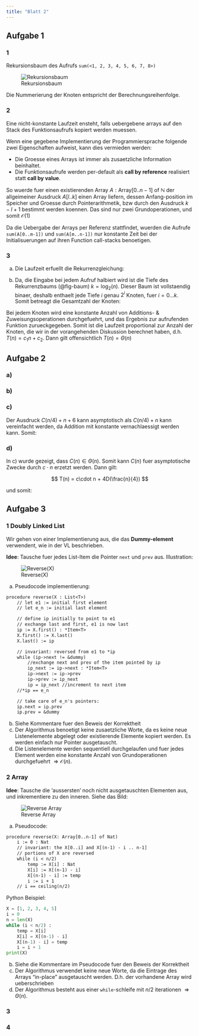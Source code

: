 ```yaml
---
title: "Blatt 2"
---
```


## Aufgabe 1

### 1

Rekursionsbaum des Aufrufs `sum(<1, 2, 3, 4, 5, 6, 7, 8>)`

![Rekursionsbaum](./imgs/a1-1-baum.png){#fig-baum}

Die Nummerierung der Knoten entspricht der Berechnungsreihenfolge. 


### 2

Eine nicht-konstante Laufzeit ensteht, falls uebergebene arrays auf den Stack des Funktionsaufrufs
kopiert werden muessen. 

Wenn eine gegebene Implementierung der Programmiersprache folgende zwei Eigenschaften aufweist, 
kann dies vermieden werden:

* Die Groesse eines Arrays ist immer als zusaetzliche Information beinhaltet.
* Die Funktionsaufrufe werden per-default als **call by reference** realisiert statt 
  **call by value**. 

So wuerde fuer einen existierenden Array $A : \text{Array} [0 .. n - 1] \text{ of } \mathbb{N}$
der allgeimeiner Ausdruck $A[l..k]$ einen Array liefern, dessen Anfang-position im Speicher und Groesse durch
Pointerarithmetik, bzw durch den Ausdruck $k - l + 1$ bestimmt werden koennen. 
Das sind nur zwei Grundoperationen, und somit $\mathcal{O}(1)$

Da die Uebergabe der Arrays per Referenz stattfindet, wuerden die Aufrufe `sum(A[0..m-1])` und `sum(A[m..n-1])`
nur konstante Zeit bei der Initialisuerungen auf ihren Function call-stacks benoetigen. 

### 3 

a) Die Laufzeit erfuellt die Rekurrenzgleichung:

\begin{align*}
    T(1) &= 1\\
    T(n) &= 1 + 2\cdot T(\frac{n}{2}) \tag{fuer $n = 2^k > 1$}
\end{align*}

b) Da, die Eingabe bei jedem Aufruf halbiert wird ist die Tiefe
des Rekurrenzbaums (@fig-baum) $k = \log_2(n)$. Dieser Baum ist 
vollstaendig binaer, deshalb enthaelt jede Tiefe $i$ genau $2^i$
Knoten, fuer $i=0\dots k$. Somit betreagt die Gesamtzahl der
Knoten:

\begin{align*}
    N &= \sum_{i=0}^{\log_2(n)}2^i \\
      &= 2^{\log_2(n) + 1} - 1 \tag{Geom Reihe} \\
      &= 2n - 1
\end{align*}

Bei jedem Knoten wird eine konstante Anzahl von Additions- &
Zuweisungsoperationen durchgefuehrt, und das Ergebnis
zur aufrufenden Funktion zurueckgegeben. Somit ist die Laufzeit
proportional zur Anzahl der Knoten, die wir in der vorangehenden
Diskussion berechnet haben, d.h. $T(n) = c_1n + c_2$. Dann
gilt offensichtlich $T(n) = \Theta(n)$

## Aufgabe 2 

### a)

\begin{align*}
    & a = 1, \\
    &c = \tilde{c}, \\
    &d = 1 < 2 = b \\
    \Rightarrow &T(n) \in \Theta(n) \tag{Fall $d < b$ des MT}
\end{align*}

### b)

\begin{align*}
    & a = 1, \\
    &c = 4, \\
    &d = 9 > 3 = b \\
    \Rightarrow &T(n) \in \Theta(n^{\log_3(9)}) = \Theta(n^2) \tag{Fall $d > b$ des MT}
\end{align*}

### c)

Der Ausdruck $C(n/4) + n + 6$ kann asymptotisch 
als $C(n/4) + n$ kann vereinfacht werden, da Addition mit konstante
vernachlaessigt werden kann. Somit:

\begin{align*}
    & a = 1, \\
    &c = 1, \\
    &d = 1 < 4 = b \\
    \Rightarrow &T(n) \in \Theta(n) \tag{Fall $d < b$ des MT}
\end{align*}

### d)

In c) wurde gezeigt, dass $C(n) \in \Theta(n)$. Somit kann
$C(n)$ fuer asymptotische Zwecke durch $c\cdot n$ erzetzt werden.
Dann gilt:

$$
T(n) = c\cdot n + 4D(\frac{n}{4})
$$

und somit:

\begin{align*}
    &a = 1, \\
    &d = 4 = 4 = b \\
    \Rightarrow &T(n) \in \Theta(n\log n) \tag{Fall $d = b$ des MT}
\end{align*}


## Aufgabe 3

### 1 Doubly Linked List

Wir gehen von einer Implementierung aus, die das **Dummy-element** verwendent, wie in der VL beschrieben.

**Idee**: Tausche fuer jedes List-Item die Pointer `next` und `prev` aus. Illustration:

![Reverse(X)](./imgs/reverse-ddlist.png)

a) Pseudocode implementierung:

```default
procedure reverse(X : List<T>)
    // let e1 := initial first element
    // let e_n := initial last element

    // define ip initially to point to e1
    // exchange last and first, e1 is now last
    ip := X.first() : *Item<T>
    X.first() := X.last()
    X.last() := ip

    // invariant: reversed from e1 to *ip
    while (ip->next != &dummy)
        //exchange next and prev of the item pointed by ip
        ip_next := ip->next : *Item<T>
        ip->next := ip->prev
        ip->prev := ip_next
        ip = ip_next //increment to next item
    //*ip == e_n 

    // take care of e_n's pointers:
    ip.next = ip.prev
    ip.prev = &dummy
```

b) Siehe Kommentare fuer den Beweis der Korrektheit
c) Der Algorithmus benoetigt keine zusaetzliche Worte, 
da es keine neue Listenelemente abgelegt oder existierende Elemente kopiert werden. 
Es werden einfach nur Pointer ausgetauscht.
d) Die Listenelemente werden sequentiell durchgelaufen und fuer jedes Element werden eine konstante
Anzahl von Grundoperationen durchgefuehrt $\Rightarrow \mathcal{O}(n)$.


### 2 Array

**Idee**: Tausche die 'aussersten' noch nicht ausgetauschten Elementen aus, 
und inkrementiere zu den inneren. Siehe das Bild: 


![Reverse Array](./imgs/revrese-array.png)

a) Pseudocode: 

```default
procedure reverse(X: Array[0..n-1] of Nat)
    i := 0 : Nat
    // invariant: the X[0..i] and X[(n-1) - i .. n-1]
    // portions of X are reversed
    while (i < n/2)
        temp := X[i] : Nat
        X[i] := X[(n-1) - i]
        X[(n-1) - i] := temp
        i := i + 1
    // i == ceiling(n/2)
```

Python Beispiel:
```python
X = [1, 2, 3, 4, 5]
i = 0
n = len(X)
while (i < n/2) :
    temp = X[i]
    X[i] = X[(n-1) - i]
    X[(n-1) - i] = temp
    i = i + 1
print(X)
```

b) Siehe die Kommentare im Pseudocode fuer den Beweis
der Korrektheit
c) Der Algorithmus verwendet keine neue Worte, da die 
Eintrage des Arrays "in-place" ausgetauscht werden. D.h.
der vorhandene Array wird ueberschrieben
d) Der Algorithmus besteht aus einer `while`-schleife mit
$n/2$ iterationen $\Rightarrow \Theta(n)$.


### 3

### 4